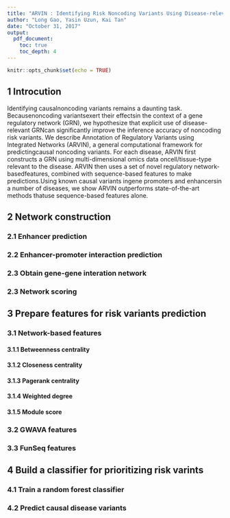 ```yaml
---
title: "ARVIN : Identifying Risk Noncoding Variants Using Disease-relevant Gene Regulatory Networks"
author: "Long Gao, Yasin Uzun, Kai Tan"
date: "October 31, 2017"
output: 
  pdf_document:
    toc: true
    toc_depth: 4
---
```


```r
knitr::opts_chunk$set(echo = TRUE)
```

## 1 Introcution

Identifying causalnoncoding variants remains a daunting task. Becausenoncoding variantsexert their effectsin the context of a gene regulatory network (GRN), we hypothesize that explicit use of disease-relevant GRNcan significantly improve the inference accuracy of noncoding risk variants. We describe Annotation of Regulatory Variants using Integrated Networks (ARVIN), a general computational framework for predictingcausal noncoding variants. For each disease, ARVIN first constructs a GRN using multi-dimensional omics data oncell/tissue-type relevant to the disease. ARVIN then uses a set of novel regulatory network-basedfeatures, combined with sequence-based features to make predictions.Using known causal variants ingene promoters and enhancersin a number of diseases, we show ARVIN outperforms state-of-the-art methods thatuse sequence-based features alone. 


## 2 Network construction
### 2.1 Enhancer prediction
### 2.2 Enhancer-promoter interaction prediction
### 2.3 Obtain gene-gene interation network
### 2.3 Network scoring

## 3 Prepare features for risk variants prediction
### 3.1 Network-based features
#### 3.1.1 Betweenness centrality
#### 3.1.2 Closeness centrality
#### 3.1.3 Pagerank centrality
#### 3.1.4 Weighted degree
#### 3.1.5 Module score
### 3.2 GWAVA features
### 3.3 FunSeq features

## 4 Build a classifier for prioritizing risk varints
### 4.1 Train a random forest classifier
### 4.2 Predict causal disease variants
